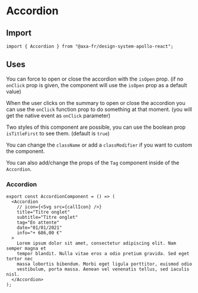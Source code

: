 
<Meta of={AccordionStories} name="Accordion" />

# Accordion

## Import

```tsx
import { Accordion } from "@axa-fr/design-system-apollo-react";
```

## Uses

You can force to open or close the accordion with the `isOpen` prop. (if no `onClick` prop is given, the component will use the `isOpen` prop as a default value)

When the user clicks on the summary to open or close the accordion you can use the `onClick` function prop to do something at that moment. (you will get the native event as `onClick` parameter)

Two styles of this component are possible, you can use the boolean prop `isTitleFirst` to see them. (default is `true`)

You can change the `className` or add a `classModifier` if you want to custom the component.

You can also add/change the props of the `Tag` component inside of the `Accordion`.

### Accordion

```tsx
export const AccordionComponent = () => (
  <Accordion
    // icon={<Svg src={callIcon} />}
    title="Titre onglet"
    subtitle="Titre onglet"
    tag="En attente"
    date="01/01/2021"
    info="+ 686,00 €"
  >
    Lorem ipsum dolor sit amet, consectetur adipiscing elit. Nam semper magna et
    tempor blandit. Nulla vitae eros a odio pretium gravida. Sed eget tortor nec
    massa lobortis bibendum. Morbi eget ligula porttitor, euismod odio
    vestibulum, porta massa. Aenean vel venenatis tellus, sed iaculis nisl.
  </Accordion>
);
```

<Canvas of={AccordionStories.AccordionStory} />

<Controls of={AccordionStories.AccordionStory} />

[//]: # "### Accordion with Card"
[//]: #
[//]: # "```tsx"
[//]: # "export const AccordionWithCardComponent = () => ("
[//]: # '  <Card classModifier="large accordion">'
[//]: # "    <Accordion"
[//]: # "      // icon={<Svg src={callIcon} />}"
[//]: # '      title="Titre onglet"'
[//]: # '      subtitle="Titre onglet"'
[//]: # '      tag="En attente"'
[//]: # '      date="01/01/2021"'
[//]: # '      value="+ 686,00 €"'
[//]: # "    >"
[//]: # "      Lorem ipsum dolor sit amet, consectetur adipiscing elit. Nam semper magna"
[//]: # "      et tempor blandit. Nulla vitae eros a odio pretium gravida. Sed eget"
[//]: # "      tortor nec massa lobortis bibendum. Morbi eget ligula porttitor, euismod"
[//]: # "      odio vestibulum, porta massa. Aenean vel venenatis tellus, sed iaculis"
[//]: # "      nisl."
[//]: # "    </Accordion>"
[//]: # "  </Card>"
[//]: # ");"
[//]: # "```"
[//]: #
[//]: # "<Canvas of={AccordionStories.AccordionWithCardStory} />"
[//]: #
[//]: # "<Controls of={AccordionStories.AccordionWithCardStory} />"
